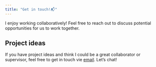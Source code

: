 ```yaml
---
title: "Get in touch!📬"
---
```


I enjoy working collaboratively! Feel free to reach out to discuss potential opportunities for us to work together. 


## Project ideas

If you have project ideas and think I could be a great collaborator or supervisor, feel free to get in touch vie [email](mailto:pachecoriano.c@gmail.com). Let's chat!

